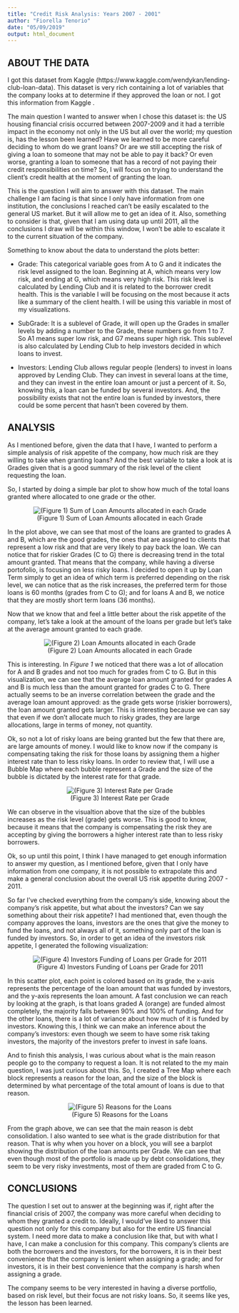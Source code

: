 ```yaml
---
title: "Credit Risk Analysis: Years 2007 - 2001"
author: "Fiorella Tenorio"
date: "05/09/2019"
output: html_document
---
```


## ABOUT THE DATA

I got this dataset from Kaggle (https://www.kaggle.com/wendykan/lending-club-loan-data). This dataset is very rich containing a lot of variables that the company looks at to determine if they approved the loan or not. I got this information from Kaggle .

The main question I wanted to answer when I chose this dataset is: the US housing financial crisis occurred between 2007-2009 and it had a terrible impact in the economy not only in the US but all over the world; my question is, has the lesson been learned? Have we learned to be more careful deciding to whom do we grant loans? Or are we still accepting the risk of giving a loan to someone that may not be able to pay it back? Or even worse, granting a loan to someone that has a record of not paying their credit responsibilities on time? So, I will focus on trying to understand the client’s credit health at the moment of granting the loan.

This is the question I will aim to answer with this dataset. The main challenge I am facing is that since I only have information from one institution, the conclusions I reached can’t be easily escalated to the general US market. But it will allow me to get an idea of it. Also, something to consider is that, given that I am using data up until 2011, all the conclusions I draw will be within this window, I won’t be able to escalate it to the current situation of the company.

Something to know about the data to understand the plots better:

+	Grade: This categorical variable goes from A to G and it indicates the risk level assigned to the loan. Beginning at A, which means very low risk, and ending at G, which means very high risk. This risk level is calculated by Lending Club and it is related to the borrower credit health. This is the variable I will be focusing on the most because it acts like a summary of the client health. I will be using this variable in most of my visualizations.

+	SubGrade: It is a sublevel of Grade, it will open up the Grades in smaller levels by adding a number to the Grade, these numbers go from 1 to 7. So A1 means super low risk, and G7 means super high risk. This sublevel is also calculated by Lending Club to help investors decided in which loans to invest.

+	Investors: Lending Club allows regular people (lenders) to invest in loans approved by Lending Club. They can invest in several loans at the time, and they can invest in the entire loan amount or just a percent of it. So, knowing this, a loan can be funded by several investors. And, the possibility exists that not the entire loan is funded by investors, there could be some percent that hasn’t been covered by them.

## ANALYSIS

As I mentioned before, given the data that I have, I wanted to perform a simple analysis of risk appetite of the company, how much risk are they willing to take when granting loans? And the best variable to take a look at is Grades given that is a good summary of the risk level of the client requesting the loan.

So, I started by doing a simple bar plot to show how much of the total loans granted where allocated to one grade or the other. 

<center>
![(Figure 1) Sum of Loan Amounts allocated in each Grade](Graphs/BarPlot.png)
</center>

In the plot above, we can see that most of the loans are granted to grades A and B, which are the good grades, the ones that are assigned to clients that represent a low risk and that are very likely to pay back the loan. We can notice that for riskier Grades (C to G) there is decreasing trend in the total amount granted. That means that the company, while having a diverse portofolio, is focusing on less risky loans. I decided to open it up by Loan Term simply to get an idea of which term is preferred depending on the risk level, we can notice that as the risk increases, the preferred term for those loans is 60 months (grades from C to G); and for loans A and B, we notice that they are mostly short term loans (36 months).

Now that we know that and feel a little better about the risk appetite of the company, let's take a look at the amount of the loans per grade but let's take at the average amount granted to each grade.

<center>
![(Figure 2) Loan Amounts allocated in each Grade](Graphs/BoxPlot.png)
</center>

This is interesting. In *Figure 1* we noticed that there was a lot of allocation for A and B grades and not too much for grades from C to G. But in this visualization, we can see that the average loan amount granted for grades A and B is much less than the amount granted for grades C to G. There actually seems to be an inverse correlation between the grade and the average loan amount approved: as the grade gets worse (riskier borrowers), the loan amount granted gets larger. This is interesting because we can say that even if we don't allocate much to risky grades, they are large allocations, large in terms of money, not quantity.

Ok, so not a lot of risky loans are being granted but the few that there are, are large amounts of money. I would like to know now if the company is compensating taking the risk for those loans by assigning them a higher interest rate than to less risky loans. In order to review that, I will use a Bubble Map where each bubble represent a Grade and the size of the bubble is dictated by the interest rate for that grade.

<center>
![(Figure 3) Interest Rate per Grade](Graphs/BubbleMap.png)
</center>

We can observe in the visualtion above that the size of the bubbles increases as the risk level (grade) gets worse. This is good to know, because it means that the company is compensating the risk they are accepting by giving the borrowers a higher interest rate than to less risky borrowers.

Ok, so up until this point, I think I have managed to get enough information to answer my question, as I mentioned before, given that I only have information from one company, it is not possible to extrapolate this and make a general conclusion about the overall US risk appetite during 2007 - 2011.

So far I've checked everything from the company's side, knowing about the company's risk appetite, but what about the investors? Can we say something about their risk appetite? I had mentioned that, even though the company approves the loans, investors are the ones that give the money to fund the loans, and not always all of it, something only part of the loan is funded by investors. So, in order to get an idea of the investors risk appetite, I generated the following visualization:

<center>
![(Figure 4) Investors Funding of Loans per Grade for 2011](Graphs/ScatterPlot.png)
</center>

In this scatter plot, each point is colored based on its grade, the x-axis represents the percentage of the loan amount that was funded by investors, and the y-axis represents the loan amount. A fast conclusion we can reach by looking at the graph, is that loans graded A (orange) are funded almost completely, the majority falls between 90% and 100% of funding. And for the other loans, there is a lot of variance about how much of it is funded by investors. Knowing this, I think we can make an inference about the company's investors: even though we seem to have some risk taking investors, the majority of the investors prefer to invest in safe loans.

And to finish this analysis, I was curious about what is the main reason people go to the company to request a loan. It is not related to the my main question, I was just curious about this. So, I created a Tree Map where each block represents a reason for the loan, and the size of the block is determined by what percentage of the total amount of loans is due to that reason.

<center>
![(Figure 5) Reasons for the Loans](Graphs/TreeMap.png)
</center>

From the graph above, we can see that the main reason is debt consolidation. I also wanted to see what is the grade distribution for that reason. That is why when you hover on a block, you will see a barplot showing the distribution of the loan amounts per Grade. We can see that even though most of the portfolio is made up by debt consolidations, they seem to be very risky investments, most of them are graded from C to G.


## CONCLUSIONS

The question I set out to answer at the beginning was if, right after the financial crisis of 2007, the company was more careful when deciding to whom they granted a credit to. Ideally, I would've liked to answer this question not only for this company but also for the entire US financial system. I need more data to make a conclusion like that, but with what I have, I can make a conclusion for this company. This company's clients are both the borrowers and the investors, for the borrowers, it is in their best convenience that the company is lenient when assigning a grade; and for investors, it is in their best convenience that the company is harsh when assigning a grade. 

The company seems to be very interested in having a diverse portfolio, based on risk level, but their focus are not risky loans. So, it seems like yes, the lesson has been learned.

